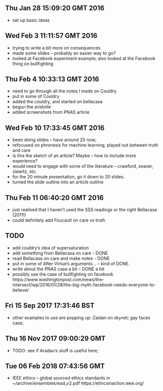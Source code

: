 
## Thu Jan 28 15:09:20 GMT 2016

- set up basic ideas


## Wed Feb  3 11:11:57 GMT 2016

- trying to write a bit more on consequences
- made some slides -- probably an easier way to go? 
- looked at Facebook experiment example; also looked at the Facebook thing on bullfighting

## Thu Feb  4 10:33:13 GMT 2016
- need to go through all the notes I made on Couldry
- put in some of Couldry
- added the couldry, and started on bellacasa
- begun the aristotle 
- added screenshots from PNAS article


## Wed Feb 10 17:33:45 GMT 2016
- been doing slides -- have around 20 now;
- refocused on phronesis for machine learning; played out between truth and care
- is this the sketch of an article? Maybe -- how to include more experience?
- would need to engage with some of the literature -- crawford, seaver, ziewitz, etc. 
- for the 20 minute presentation, go it down to 20 slides. 
- turned the slide outline into an article outline

## Thu Feb 11 06:40:20 GMT 2016
- just realised that I haven't used the SSS readings or the right Bellacasa (2011!)
- could definitely add Foucault on care vs truth

## TODO

- add couldry's idea of supersaturation
- add something from Bellacasa on care - DONE
- read Bellacasa on care and make notes - DONE
- put in some of After Virtue's arguments .. -- kind of DONE. 
- write about the PNAS case a bit -- DONE a bit 
- possibly use the case of bullfighting on facebook https://www.washingtonpost.com/news/the-intersect/wp/2016/01/28/the-big-myth-facebook-needs-everyone-to-believe/

## Fri 15 Sep 2017 17:31:46 BST
- other examples to use are popping up: Zaidan on skynet; gay faces case;  

## Thu 16 Nov 2017 09:00:29 GMT
- TODO: see if Aradau's stuff is useful here;  

## Tue 06 Feb 2018 07:43:56 GMT
- IEEE ethics -- global sourced ethics standards in ~/archive/ensembles/ead_v2.pdf https://ethicsinaction.ieee.org/
